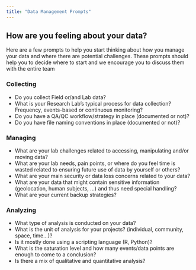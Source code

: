 ```yaml
---
title: "Data Management Prompts"
---
```


## How are you feeling about your data?

Here are a few prompts to help you start thinking about how you manage your data and where there are potential challenges. These prompts should help you to decide where to start and we encourage you to discuss them with the entire team

### Collecting

- Do you collect Field or/and Lab data?
- What is your Research Lab's typical process for data collection? Frequency, events-based or continuous monitoring?
- Do you have a QA/QC workflow/strategy in place (documented or not)?
- Do you have file naming conventions in place (documented or not)?

### Managing

- What are your lab challenges related to accessing, manipulating and/or moving data?
- What are your lab needs, pain points, or where do you feel time is wasted related to ensuring future use of data by yourself or others?
- What are your main security or data loss concerns related to your data?
- What are your data that might contain sensitive information (geolocation, human subjects, ...) and thus need special handling?
- What are your current backup strategies?


### Analyzing

- What type of analysis is conducted on your data?
- What is the unit of analysis for your projects? (individual, community, space, time...)?
- Is it mostly done using a scripting language (R, Python)?
- What is the saturation level and how many events/data points are enough to come to a conclusion?
- Is there a mix of qualitative and quantitative analysis?


